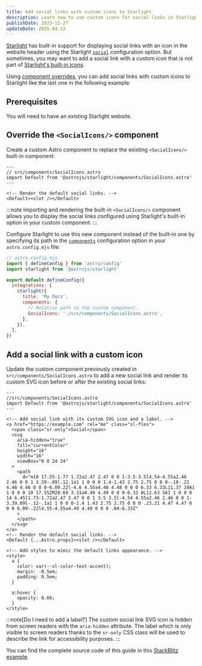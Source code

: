 ```yaml
---
title: Add social links with custom icons to Starlight
description: Learn how to use custom icons for social links in Starlight website header.
publishDate: 2023-11-27
updateDate: 2025-04-22
---
```


[Starlight](https://starlight.astro.build) has built-in support for displaying social links with an icon in the website header using the Starlight [`social`](https://starlight.astro.build/reference/configuration/#social) configuration option.
But sometimes, you may want to add a social link with a custom icon that is not part of [Starlight's built-in icons](https://starlight.astro.build/reference/icons/#all-icons).

Using [component overrides](https://starlight.astro.build/guides/overriding-components/), you can add social links with custom icons to Starlight like the last one in the following example:


<Example />

## Prerequisites

You will need to have an existing Starlight website.

## Override the `<SocialIcons/>` component

Create a custom Astro component to replace the existing `<SocialIcons/>` built-in component:

```astro
---
// src/components/SocialIcons.astro
import Default from '@astrojs/starlight/components/SocialIcons.astro'
---

<!-- Render the default social links. -->
<Default><slot /></Default>
```

:::note
Importing and rendering the built-in `<SocialIcons/>` component allows you to display the social links configured using Starlight's built-in option in your custom component.
:::

Configure Starlight to use this new component instead of the built-in one by specifying its path in the [`components`](https://starlight.astro.build/reference/configuration/#components) configuration option in your `astro.config.mjs` file:

```js ins={9-12}
// astro.config.mjs
import { defineConfig } from 'astro/config'
import starlight from '@astrojs/starlight'

export default defineConfig({
  integrations: [
    starlight({
      title: 'My Docs',
      components: {
        // Relative path to the custom component.
        SocialIcons: './src/components/SocialIcons.astro',
      },
    }),
  ],
})
```

## Add a social link with a custom icon

Update the custom component previously created in `src/components/SocialIcons.astro` to add a new social link and render its custom SVG icon before or after the existing social links:

```astro {6-21,25-36}
---
//src/components/SocialIcons.astro
import Default from '@astrojs/starlight/components/SocialIcons.astro'
---

<!-- Add social link with its custom SVG icon and a label. -->
<a href="https://example.com" rel="me" class="sl-flex">
  <span class="sr-only">Social</span>
  <svg
    aria-hidden="true"
    fill="currentColor"
    height="16"
    width="16"
    viewBox="0 0 24 24"
  >
    <path
      d="m10 17.55-1.77 1.72a2.47 2.47 0 0 1-3.5-3.5l4.54-4.55a2.46 2.46 0 0 1 3.39-.09l.12.1a1 1 0 0 0 1.4-1.43 2.75 2.75 0 0 0-.18-.21 4.46 4.46 0 0 0-6.09.22l-4.6 4.55a4.48 4.48 0 0 0 6.33 6.33L11.37 19A1 1 0 0 0 10 17.55ZM20.69 3.31a4.49 4.49 0 0 0-6.33 0L12.63 5A1 1 0 0 0 14 6.45l1.73-1.72a2.47 2.47 0 0 1 3.5 3.5l-4.54 4.55a2.46 2.46 0 0 1-3.39.09l-.12-.1a1 1 0 0 0-1.4 1.43 2.75 2.75 0 0 0 .23.21 4.47 4.47 0 0 0 6.09-.22l4.55-4.55a4.49 4.49 0 0 0 .04-6.33Z"
    >
    </path>
  </svg>
</a>
<!-- Render the default social links. -->
<Default {...Astro.props}><slot /></Default>

<!-- Add styles to mimic the default links appearance. -->
<style>
  a {
    color: var(--sl-color-text-accent);
    margin: -0.5em;
    padding: 0.5em;
  }

  a:hover {
    opacity: 0.66;
  }
</style>
```

:::note[Do I need to add a label?]
The custom social link SVG icon is hidden from screen readers with the `aria-hidden` attribute.
The label which is only visible to screen readers thanks to the `sr-only` CSS class will be used to describe the link for accessibility purposes.
:::

You can find the complete source code of this guide in this [StackBlitz example](https://stackblitz.com/edit/github-grgnu8?file=src%2Fcomponents%2FSocialIcons.astro).
